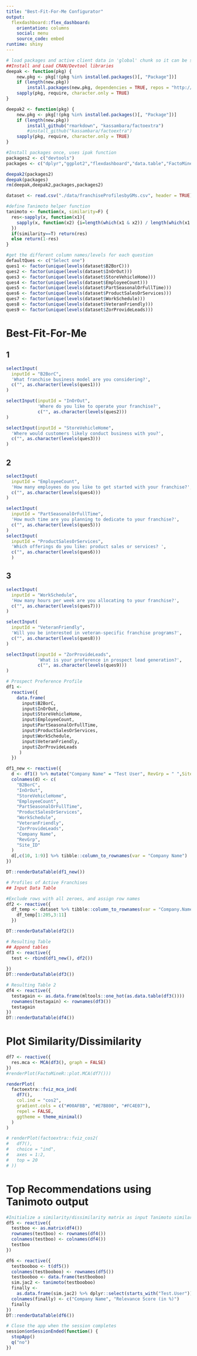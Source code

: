 ```yaml
---
title: "Best-Fit-For-Me Configurator"
output: 
  flexdashboard::flex_dashboard:
    orientation: columns
    social: menu
    source_code: embed
runtime: shiny
---
```


```r
# load packages and active client data in 'global' chunk so it can be shared by all users of the dashboard
##Install and Load CRAN/Devtool libraries 
deepak <- function(pkg) {
    new.pkg <- pkg[!(pkg %in% installed.packages()[, "Package"])]
    if (length(new.pkg))
        install.packages(new.pkg, dependencies = TRUE, repos = "http://cran.us.r-project.org")
    sapply(pkg, require, character.only = TRUE)
}

deepak2 <- function(pkg) {
    new.pkg <- pkg[!(pkg %in% installed.packages()[, "Package"])]
    if (length(new.pkg))
        install_github("rmarkdown", "kassambara/factoextra")
        #install_github("kassambara/factoextra")
    sapply(pkg, require, character.only = TRUE)
}

#Install packages once, uses ipak function
packages2 <- c("devtools") 
packages <- c("dplyr","ggplot2","flexdashboard","data.table","FactoMineR","factoextra", "tibble", "DT", "mltools", "rmarkdown") 

deepak2(packages2)
deepak(packages)
rm(deepak,deepak2,packages,packages2)

dataset <- read.csv("./data/franchiseProfilesbyGMs.csv", header = TRUE) %>% dplyr::select(-starts_with("X"))

#define Tanimoto helper function
tanimoto <- function(x, similarity=F) {
  res<-sapply(x, function(x1){
    sapply(x, function(x2) {i=length(which(x1 & x2)) / length(which(x1 | x2)); ifelse(is.na(i), 0, i)})
  })
  if(similarity==T) return(res)
  else return(1-res)
}

```

```r
#get the different column names/levels for each question
defaultQues <- c("Select one")
ques1 <- factor(unique(levels(dataset$B2BorC)))
ques2 <- factor(unique(levels(dataset$InOrOut)))
ques3 <- factor(unique(levels(dataset$StoreVehicleHome)))
ques4 <- factor(unique(levels(dataset$EmployeeCount)))
ques5 <- factor(unique(levels(dataset$PartSeasonalOrFullTime)))
ques6 <- factor(unique(levels(dataset$ProductSalesOrServices)))
ques7 <- factor(unique(levels(dataset$WorkSchedule)))
ques8 <- factor(unique(levels(dataset$VeteranFriendly)))
ques9 <- factor(unique(levels(dataset$ZorProvideLeads)))
```


# Best-Fit-For-Me 
## 1
```r
selectInput(
  inputId = "B2BorC",
  'What franchise business model are you considering?',
  c("", as.character(levels(ques1)))
)

selectInput(inputId = "InOrOut",
            'Where do you like to operate your franchise?',
            c("", as.character(levels(ques2)))
)

selectInput(inputId = "StoreVehicleHome",
  'Where would customers likely conduct business with you?',
  c("", as.character(levels(ques3)))
)
```

## 2

```r
selectInput(
  inputId = "EmployeeCount",
  'How many employees do you like to get started with your franchise?',
  c("", as.character(levels(ques4)))
)

selectInput(
  inputId = "PartSeasonalOrFullTime",
  'How much time are you planning to dedicate to your franchise?',
  c("", as.character(levels(ques5)))
)
selectInput(
  inputId = "ProductSalesOrServices",
  'Which offerings do you like: product sales or services? ',
  c("", as.character(levels(ques6)))
  )
```

## 3

```r
selectInput(
  inputId = "WorkSchedule",
  'How many hours per week are you allocating to your franchise?',
  c("", as.character(levels(ques7)))
)

selectInput(
  inputId = "VeteranFriendly",
  'Will you be interested in veteran-specific franchise programs?',
  c("", as.character(levels(ques8)))
)

selectInput(inputId = "ZorProvideLeads",
            'What is your preference in prospect lead generation?',
            c("", as.character(levels(ques9)))
)
```


```r
# Prospect Preference Profile
df1 <-
  reactive({
    data.frame(
      input$B2BorC,
      input$InOrOut,
      input$StoreVehicleHome,
      input$EmployeeCount,
      input$PartSeasonalOrFullTime,
      input$ProductSalesOrServices,
      input$WorkSchedule,
      input$VeteranFriendly,
      input$ZorProvideLeads
     )  
  })

df1_new <- reactive({
  d <- df1() %>% mutate("Company Name" = "Test User", RevGrp = " ",Site_ID = " ")
  colnames(d) <- c(
    "B2BorC",
    "InOrOut",
    "StoreVehicleHome",
    "EmployeeCount",
    "PartSeasonalOrFullTime",
    "ProductSalesOrServices",
    "WorkSchedule",
    "VeteranFriendly",
    "ZorProvideLeads",
    "Company Name",
    "RevGrp",
    "Site_ID"
  )
  d[,c(10, 1:9)] %>% tibble::column_to_rownames(var = "Company Name")
})

DT::renderDataTable(df1_new())
```


```r
# Profiles of Active Franchises
## Input Data Table

#Exclude rows with all zeroes, and assign row names
df2 <- reactive({
  df_temp <- dataset %>% tibble::column_to_rownames(var = "Company.Name")
    df_temp[1:205,3:11]
  })

DT::renderDataTable(df2())

```


```r
# Resulting Table
## Append tables
df3 <- reactive({
  test <- rbind(df1_new(), df2())
  
})
DT::renderDataTable(df3())
```


```r
# Resulting Table 2
df4 <- reactive({
  testagain <- as.data.frame(mltools::one_hot(as.data.table(df3())))
  rownames(testagain) <- rownames(df3())
  testagain
})
DT::renderDataTable(df4())
```

# Plot Similarity/Dissimilarity
```r
df7 <- reactive({
  res.mca <- MCA(df3(), graph = FALSE)
})
#renderPlot(FactoMineR::plot.MCA(df7()))

renderPlot(
  factoextra::fviz_mca_ind(
    df7(),
    col.ind = "cos2",
    gradient.cols = c("#00AFBB", "#E7B800", "#FC4E07"),
    repel = FALSE,
    ggtheme = theme_minimal()
  )
)

# renderPlot(factoextra::fviz_cos2(
#   df7(),
#   choice = "ind",
#   axes = 1:2,
#   top = 20
# ))

```

# Top Recommendations using Tanimoto output
```r
#Initialize a similarity/dissimilarity matrix as input Tanimoto similarity calculation
df5 <- reactive({
  testboo <- as.matrix(df4())
  rownames(testboo) <- rownames(df4())
  colnames(testboo) <- colnames(df4())
  testboo
})

df6 <- reactive({
  testbooboo <- t(df5())
  colnames(testbooboo) <- rownames(df5())
  testbooboo <- data.frame(testbooboo)
  sim.jac2 <- tanimoto(testbooboo)
  finally <-
    as.data.frame(sim.jac2) %>% dplyr::select(starts_with("Test.User")) %>% tibble::rownames_to_column() %>% arrange(desc(Test.User)) %>% dplyr::filter(rowname != "Test.User") %>% top_n(25, Test.User)
  colnames(finally) <- c("Company Name", "Relevance Score (in %)")
  finally
})
DT::renderDataTable(df6())

# Close the app when the session completes
session$onSessionEnded(function() {
  stopApp()
  q("no")
})
```

